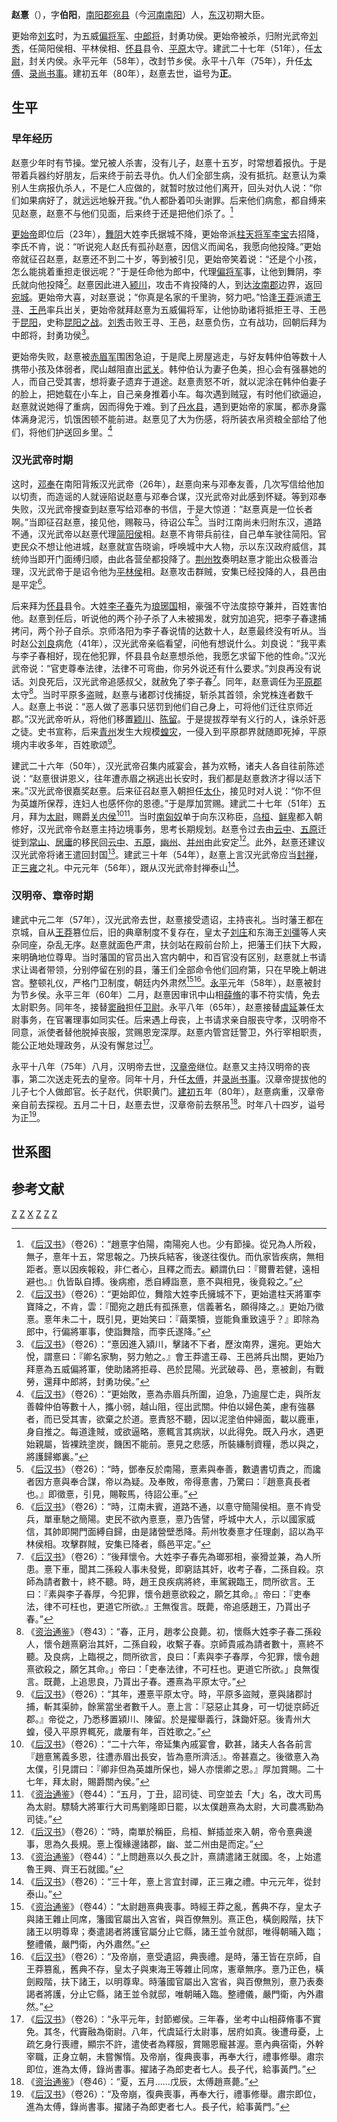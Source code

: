 {{東亞男性歷史人物
|名稱=赵憙
|身份=政治家
|國家=中国
|時代=东汉
|主君=
|屆數=
|最高職務=太傅录尚书事
|前任=
|繼任=
|圖片名稱=
|圖片大小=
|圖片說明=
|氏=
|姓=
|名=
|姓名=
|羅馬拼音=
|字=伯阳
|號=
|職官=
|勛官=
|散階=
|軍號=
|位階=
|比秩=
|功臣號=
|封爵=节乡侯
|封號=
|封地=
|尊號=
|族裔=汉族
|信仰=<!--指的是宗教信仰-->
|氏族=
|籍貫=
|祖籍=
|本籍=
|出身地=
|府邸=
|世系=
|初名=
|小字=
|別名=
|其他名號=
|出生日期=[[建平_(西汉)|建平]]三年（前4年）
|出生地點=[[南阳郡|南阳郡]][[宛县|宛县]]（[[河南|河南]][[南阳|南阳]]）
|婚年=
|逝世日期=[[建初_(东汉)|建初]]五年五月二十日（80年6月26日）
|逝世地點=[[洛阳|洛阳]]
|在位年代=
|廟號=
|諡號=正
|墓葬=
|祠廟=
|父親=
|嫡母=
|母親=
|繼父=
|繼母=
|養父=
|養母=
|元配=
|正室=
|妻=
|繼室=
|平妻=
|側室=
|元配之父=
|元配之嫡母=
|元配之母=
|正室之父=
|正室之嫡母=
|正室之母=
|妻之父=
|妻之嫡母=
|妻之母=
|繼室之父=
|繼室之嫡母=
|繼室之母=
|平妻之父=
|平妻之嫡母=
|平妻之母=
|兄弟=
|姊妹=
|子=赵代
|女=
|嫡子=
|嫡女=
|庶子=
|庶女=
|養子=
|養女=
|繼子=
|繼女=
|其他親屬=孙赵直<br>曾孙赵淑
|功名=
|經歷=
|著作=
|注釋=}}
'''赵憙'''（{{bd|前4年||80年|6月26日|catIdx=Z}}），字'''伯阳'''，[[南阳郡|南阳郡]][[宛县|宛县]]（今[[河南|河南]][[南阳|南阳]]）人，[[东汉|东汉]]初期大臣。

更始帝[[刘玄|刘玄]]时，为五威[[偏将军|偏将军]]、[[中郎将|中郎将]]，封勇功侯。更始帝被杀，归附光武帝[[刘秀|刘秀]]，任简阳侯相、平林侯相、[[怀县|怀县]]县令、[[平原|平原]]太守。建武二十七年（51年），任[[太尉|太尉]]，封关内侯。永平元年（58年），改封节乡侯。永平十八年（75年），升任[[太傅|太傅]]、[[录尚书事|录尚书事]]。建初五年（80年），赵憙去世，谥号为'''正'''。

== 生平 ==
=== 早年经历 ===
赵憙少年时有节操。堂兄被人杀害，没有儿子，赵憙十五岁，时常想着报仇。于是带着兵器约好朋友，后来终于前去寻仇。仇人们全部生病，没有抵抗。赵憙认为乘别人生病报仇杀人，不是仁人应做的，就暂时放过他们离开，回头对仇人说：“你们如果病好了，就远远地躲开我。”仇人都卧着叩头谢罪。后来他们病愈，都自缚来见赵憙，赵憙不与他们见面，后来终于还是把他们杀了。<ref>《[[后汉书|后汉书]]》（卷26）：“趙憙字伯陽，南陽宛人也。少有節操。從兄為人所殺，無子，憙年十五，常思報之。乃挾兵結客，後遂往復仇。而仇家皆疾病，無相距者。憙以因疾報殺，非仁者心，且釋之而去。顧謂仇曰：『爾曹若健，遠相避也。』仇皆臥自搏。後病癒，悉自縛詣憙，憙不與相見，後竟殺之。”</ref>

[[更始帝|更始帝]]即位后（23年），[[舞阴|舞阴]]大姓李氏据城不降，更始帝派[[柱天将军|柱天将军]][[李宝_(汉朝)|李宝]]去招降，李氏不肯，说：“听说宛人赵氏有孤孙赵憙，因信义而闻名，我愿向他投降。”更始帝就征召赵憙，赵憙还不到二十岁，等到被引见，更始帝笑着说：“还是个小孩，怎么能挑着重担走很远呢？”于是任命他为郎中，代理[[偏将军|偏将军]]事，让他到舞阴，李氏就向他投降<ref>《[[后汉书|后汉书]]》（卷26）：“更始即位，舞陰大姓李氏擁城不下，更始遣柱天將軍李寶降之，不肯，雲：『聞宛之趙氏有孤孫憙，信義著名，願得降之。』更始乃徵憙。憙年未二十，既引見，更始笑曰：『繭栗犢，豈能負重致遠乎？』即除為郎中，行偏將軍事，使詣舞陰，而李氏遂降。”</ref>。赵憙因此进入[[颍川|颍川]]，攻击不肯投降的人，到达[[汝南郡|汝南郡]]边界，返回[[宛城|宛城]]。更始帝大喜，对赵憙说；“你真是名家的千里驹，努力吧。”恰逢[[王莽|王莽]]派遣[[王寻|王寻]]、[[王邑|王邑]]率兵出关，更始帝就拜赵憙为五威偏将军，让他协助诸将抵拒王寻、王邑于[[昆陽縣|昆阳]]，史称[[昆阳之战|昆阳之战]]。[[刘秀|刘秀]]击败王寻、王邑，赵憙负伤，立有战功，回朝后拜为中郎将，封勇功侯<ref>《[[后汉书|后汉书]]》（卷26）：“憙因進入潁川，擊諸不下者，歷汝南界，還宛。更始大悅，謂憙曰：『卿名家駒，努力勉之。』會王莽遣王尋、王邑將兵出關，更始乃拜憙為五威偏將軍，使助諸將拒尋、邑於昆陽。光武破尋、邑，憙被創，有戰勞，還拜中郎將，封勇功侯。”</ref>。

更始帝失败，赵憙被[[赤眉军|赤眉军]]围困急迫，于是爬上房屋逃走，与好友韩仲伯等数十人携带小孩及体弱者，爬山越阻直出[[武关|武关]]。韩仲伯认为妻子色美，担心会有强暴她的人，而自己受其害，想将妻子遗弃于道途。赵憙责怒不听，就以泥涂在韩仲伯妻子的脸上，把她载在小车上，自己亲身推着小车。每次遇到贼寇，有时他们欲逼迫，赵憙就说她得了重病，因而得免于难。到了[[丹水县|丹水县]]，遇到更始帝的家属，都赤身露体满身泥污，饥饿困顿不能前进。赵憙见了大为伤感，将所装衣帛资粮全部给了他们，将他们护送回乡里。<ref>《[[后汉书|后汉书]]》（卷26）：“更始敗，憙為赤眉兵所圍，迫急，乃逾屋亡走，與所友善韓仲伯等數十人，攜小弱，越山阻，徑出武關。仲伯以婦色美，慮有強暴者，而已受其害，欲棄之於道。憙責怒不聽，因以泥塗伯仲婦面，載以鹿車，身自推之。每道逢賊，或欲逼略，憙輒言其病狀，以此得免。既入丹水，遇更始親屬，皆裸跣塗炭，饑困不能前。憙見之悲感，所裝縑制資糧，悉以與之，將護歸鄉裏。”</ref>

=== 汉光武帝时期 ===
这时，[[邓奉|邓奉]]在南阳背叛汉光武帝（26年），赵憙向来与邓奉友善，几次写信给他加以切责，而造谣的人就诬陷说赵憙与邓奉合谋，汉光武帝对此感到怀疑。等到邓奉失败，汉光武帝搜查到赵憙写给邓奉的书信，于是大惊道：“赵憙真是一位长者啊。”当即征召赵憙，接见他，赐鞍马，待诏公车<ref>《[[后汉书|后汉书]]》（卷26）：“時，鄧奉反於南陽，憙素與奉善，數遺書切責之，而讒者因方憙與奉合謀，帝以為疑。及奉敗，帝得憙書，乃驚曰：『趙憙真長者也。』即徵憙，引見，賜鞍馬，待詔公車。”</ref>。当时江南尚未归附东汉，道路不通，汉光武帝以赵憙代理[[简阳侯|简阳侯]]相。赵憙不肯带兵前往，自己单车驶往简阳。官吏民众不想让他进城，赵憙就宣告晓谕，呼唤城中大人物，示以东汉政府威信，其统帅当即开门面缚归顺，由此各营垒都投降了。[[荆州牧|荆州牧]]奏明赵憙才能出众极善治理，汉光武帝于是诏令他为[[平林侯|平林侯]]相。赵憙攻击群贼，安集已经投降的人，县邑由是平定<ref>《[[后汉书|后汉书]]》（卷26）：“時，江南未賓，道路不通，以憙守簡陽侯相。憙不肯受兵，單車馳之簡陽。吏民不欲內憙憙，憙乃告譬，呼城中大人，示以國家威信，其帥即開門面縛自歸，由是諸營壁悉降。荊州牧奏憙才任理劇，詔以為平林侯相。攻擊群賊，安集已降者，縣邑平定。”</ref>。

后来拜为[[怀县|怀县]]县令。大姓[[李子春|李子春]]先为[[琅琊国|琅琊国]]相，豪强不守法度掠夺兼并，百姓害怕他。赵憙到任后，听说他的两个孙子杀了人未被揭发，就穷加追究，把李子春逮捕拷问，两个孙子自杀。京师洛阳为李子春说情的达数十人，赵憙最终没有听从。当时赵公[[刘良_(赵王)|刘良]]病危（41年），汉光武帝亲临看望，问他有想说什么。刘良说：“我平素与李子春相好，现在他犯罪，怀县县令赵憙想杀他，我愿乞求留下他的性命。”汉光武帝说：“官吏尊奉法律，法律不可弯曲，你另外说还有什么要求。”刘良再没有说话。刘良死后，汉光武帝追感叔父，就赦免了李子春<ref>《[[后汉书|后汉书]]》（卷26）：“後拜懷令。大姓李子春先為瑯邪相，豪猾並兼，為人所患。憙下車，聞其二孫殺人事未發覺，即窮詰其奸，收考子春，二孫自殺。京師為請者數十，終不聽。時，趙王良疾病將終，車駕親臨王，問所欲言。王曰：『素與李子春厚，今犯罪，懷令趙憙欲殺之，願乞其命。』帝曰：『吏奉法，律不可枉也，更道它所欲。』王無復言。既薨，帝追感趙王，乃貰出子春。”</ref>。同年，赵憙调任为[[平原郡|平原郡]]太守<ref>《[[资治通鉴|资治通鉴]]》（卷43）：“春，正月，趙孝公良薨。初，懷縣大姓李子春二孫殺人，懷令趙熹窮治其奸，二孫自殺，收繫子春。京師貴戚為請者數十，熹終不聽。及良病，上臨視之，問所欲言，良曰：「素與李子春厚，今犯罪，懷令趙熹欲殺之，願乞其命。」帝曰：「吏奉法律，不可枉也。更道它所欲。」良無復言。既薨，上追思良，乃貰出子春。遷熹為平原太守。”</ref>。当时平原多盗贼，赵憙与诸郡讨伐捕捉，斩杀其首领，余党株连者数千人。赵憙上书说：“恶人做了恶事只惩罚到他们自己身上，可将他们迁往京师近郡。”汉光武帝听从，将他们移置[[颖川|颖川]]、[[陈留|陈留]]。于是提拔荐举有义行的人，诛杀奸恶之徒。史书宣称，后来[[青州|青州]]发生大规模[[蝗灾|蝗灾]]，一侵入到平原郡界就随即死掉，平原境内丰收多年，百姓歌颂<ref>《[[后汉书|后汉书]]》（卷26）：“其年，遷憙平原太守。時，平原多盜賊，憙與諸郡討捕，斬其渠帥，餘黨當坐者數千人。憙上言：『惡惡止其身，可一切徙京師近郡。』帝從之，乃悉移置潁川、陳留。於是擢舉義行，誅鋤奸惡。後青州大蝗，侵入平原界輒死，歲屢有年，百姓歌之。”</ref>。

建武二十六年（50年），汉光武帝召集内戚宴会，甚为欢畅，诸夫人各自往前陈述说：“赵憙很讲恩义，往年遭赤眉之祸逃出长安时，我们都是赵憙救济才得以活下来。”汉光武帝很嘉奖赵憙。后来征召赵憙入朝担任[[太仆|太仆]]，接见时对人说：“你不但为英雄所保荐，连妇人也感怀你的恩德。”于是厚加赏赐。建武二十七年（51年）五月，拜为[[太尉|太尉]]，赐爵[[关内侯|关内侯]]<ref>《[[后汉书|后汉书]]》（卷26）：“二十六年，帝延集內戚宴會，歡甚，諸夫人各各前言『趙憙篤義多恩，往遭赤眉出長安，皆為憙所濟活』。帝甚嘉之。後徵憙入為太僕，引見謂曰：『卿非但為英雄所保也，婦人亦懷卿之恩。』厚加賞賜。二十七年，拜太尉，賜爵關內侯。”</ref><ref>《[[资治通鉴|资治通鉴]]》（卷44）：“五月，丁丑，詔司徒、司空並去「大」名，改大司馬為太尉。驃騎大將軍行大司馬劉隆即日罷，以太僕趙熹為太尉，大司農馮勤為司徒。”</ref>。当时[[南匈奴|南匈奴]]单于向东汉称臣，[[乌桓|乌桓]]、[[鲜卑|鲜卑]]都入朝修好，汉光武帝令赵憙主持边境事务，思考长期规划。赵憙令过去由[[云中|云中]]、[[五原|五原]]迁徙到[[常山郡|常山]]、[[居庸|居庸]]的移民回[[云中|云中]]、[[五原|五原]]，[[幽州|幽州]]、[[并州|并州]]由此安定<ref>《[[后汉书|后汉书]]》（卷26）：“時，南單於稱臣，烏桓、鮮插並來入朝，帝令憙典邊事，思為久長規。憙上復緣邊諸郡，幽、並二州由是而定。”</ref>。此外，赵憙还建议汉光武帝将诸王遣回封国<ref>《[[资治通鉴|资治通鉴]]》（卷44）：“上問趙熹以久長之計，熹請遣諸王就國。冬，上始遣魯王興、齊王石就國。”</ref>。建武三十年（54年），赵憙上言汉光武帝应当[[封禅|封禅]]，正[[三雍|三雍]]之礼。中元元年（56年），跟从汉光武帝封禅泰山<ref>《[[后汉书|后汉书]]》（卷26）：“三十年，憙上言宜封禪，正三雍之禮。中元元年，從封泰山。”</ref>。

=== 汉明帝、章帝时期===
建武中元二年（57年），汉光武帝去世，赵憙接受遗诏，主持丧礼。当时藩王都在京城，自从[[王莽|王莽]]篡位后，旧的典章制度不复存在，皇太子[[刘庄|刘庄]]和东海王[[刘彊|刘彊]]等人夹杂同座，杂乱无序。赵憙就面色严肃，扶剑站在殿前台阶上，把藩王们扶下大殿，来明确地位尊卑。当时藩国的官员出入宫内朝中，和百官没有区别，赵憙就上书请求让谒者带领，分别停留在别的县，藩王们全部命令他们回府第，只在早晚上朝进宫。整顿礼仪，严格门卫制度，朝廷内外肃然<ref>《[[资治通鉴|资治通鉴]]》（卷44）：“太尉趙熹典喪事。時經王莽之亂，舊典不存，皇太子與諸王雜止同席，籓國官屬出入宮省，與百僚無別。熹正色，橫劍殿階，扶下諸王以明尊卑；奏遣謁者將護官屬分止它縣，諸王並令就邸，唯得朝晡入臨；整禮儀，嚴門衛，內外肅然。”</ref><ref>《[[后汉书|后汉书]]》（卷26）：“及帝崩，憙受遺詔，典喪禮。是時，藩王皆在京師，自王莽篡亂，舊典不存，皇太子與東海王等雜止同席，憲章無序。憙乃正色，橫劍殿階，扶下諸王，以明尊卑。時藩國官屬出入宮省，與百僚無別，憙乃表奏謁者將護，分止它縣，諸王並令就邸，唯朝晡入臨。整禮儀，嚴門衛，內外肅然。”</ref>。[[永平_(东汉)|永平]]元年（58年），赵憙被封为节乡侯。永平三年（60年）二月，赵憙因审讯中山相[[薛脩|薛脩]]的事不符实情，免去太尉职务。同年冬，接替[[窦融|窦融]]担任[[卫尉|卫尉]]。永平八年（65年），赵憙接替[[虞延|虞延]]兼任太尉事务，在官署理事如同实任。后来遇上母丧，上书请求亲自服丧守孝，汉明帝不同意，派使者替他脱掉丧服，赏赐恩宠深厚。赵憙内管宫廷警卫，外行宰相职责，能公正地处理政务，从没有懈怠过<ref>《[[后汉书|后汉书]]》（卷26）：“永平元年，封節鄉侯。三年春，坐考中山相薛脩事不實免。其冬，代竇融為衛尉。八年，代虞延行太尉事，居府如真。後遭母憂，上疏乞身行喪禮，顯宗不許，遣使者為釋服，賞賜恩寵甚渥。憙內典宿衛，外幹宰職，正身立朝，未嘗懈惰。及帝崩，復典喪事，再奉大行，禮事修舉。肅宗即位，進為太傅，錄尚書事。擢諸子為郎吏者七人。長子代，給事黃門。”</ref>。

永平十八年（75年）八月，汉明帝去世，[[汉章帝|汉章帝]]继位。赵憙又主持汉明帝的丧事，第二次送走死去的皇帝。同年十月，升任[[太傅|太傅]]，并[[录尚书事|录尚书事]]。汉章帝提拔他的儿子七个人做郎官。长子赵代，供职黄门。[[建初_(东汉)|建初]]五年（80年），赵憙病重，汉章帝亲自前去探视。五月二十日，赵憙去世，汉章帝前去祭吊<ref>《[[资治通鉴|资治通鉴]]》（卷46）：“夏，五月……戊辰，太傅趙熹薨。”</ref>。时年八十四岁，谥号为正<ref>《[[后汉书|后汉书]]》（卷26）：“及帝崩，復典喪事，再奉大行，禮事修舉。肅宗即位，進為太傅，錄尚書事。擢諸子為郎吏者七人。長子代，給事黃門。”</ref>。

==世系图==
<center>
{{familytree/start}}
{{familytree | Xi |Xi=节乡正侯[[赵憙|赵憙]] }}
{{familytree | |!| }}
{{familytree | Da |Da=节乡侯[[赵代|赵代]]<ref>《[[后汉书|后汉书]]》（卷26）：“子代嗣，官至越騎校尉。永元中，副行征西將軍劉尚征羌，坐事下獄，疾病物故。和帝憐之，賜秘器錢布，贈越騎校尉、節鄉侯印綬。”</ref>}}
{{familytree | |!| }}
{{familytree | Zh |Zh=节乡侯[[赵直|赵直]]<ref>《[[后汉书|后汉书]]》（卷26）：“子直嗣，官至步兵校尉。”</ref> }}
{{familytree | |!| }}
{{familytree | Sh |Sh=节乡侯[[赵淑|赵淑]]<ref>《[[后汉书|后汉书]]》（卷26）：“直卒，子淑嗣，無子，國除。”</ref> }}
{{familytree/end}}
</center>

== 参考文献 ==
{{Reflist|2}}
{{东汉大司马太尉}}
{{东汉上公}}
[[Category:東汉政治人物|Z]]
[[Category:南阳赵氏|Z]]
[[Category:赵姓|X]]
[[Category:东汉太尉|Z]]
[[Category:东汉太傅|Z]]
[[Category:諡正|Z]]